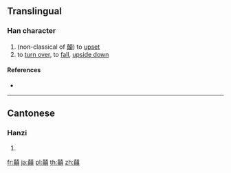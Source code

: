 {{character info/new}}
==Translingual==

===Han character===
{{Han char|rn=12|rad=八|as=18|sn=20|four=|canj=JCJBC|ids=⿰真真}}

# (non-classical of [[顛]]) to [[upset]]
# to [[turn over]], to [[fall]], [[upside down]]

====References====
* {{Han ref|kx=0128.280|hdz=10254.060|uh=34B9|ud=13497}}

----

==Cantonese==

===Hanzi===
{{yue-hanzi|jyut=[[din1]]|y=din1}}

# {{defn|lang=yue|sort=八18}}

[[fr:㒹]]
[[ja:㒹]]
[[pl:㒹]]
[[th:㒹]]
[[zh:㒹]]